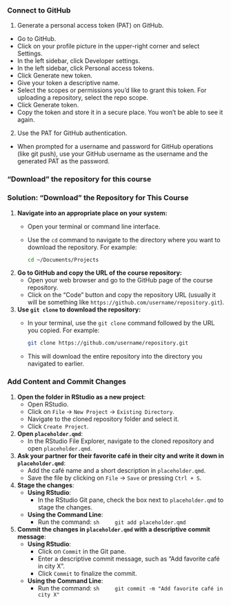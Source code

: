 ### Connect to GitHub

1. Generate a personal access token (PAT) on GitHub.

- Go to GitHub.
- Click on your profile picture in the upper-right corner and select Settings.
- In the left sidebar, click Developer settings.
- In the left sidebar, click Personal access tokens.
- Click Generate new token.
- Give your token a descriptive name.
- Select the scopes or permissions you'd like to grant this token. For uploading a repository, select the repo scope.
- Click Generate token.
- Copy the token and store it in a secure place. You won’t be able to see it again.

2. Use the PAT for GitHub authentication.

- When prompted for a username and password for GitHub operations (like git push), use your GitHub username as the username and the generated PAT as the password.

### "Download" the repository for this course

### Solution: "Download" the Repository for This Course

1. **Navigate into an appropriate place on your system:**
   - Open your terminal or command line interface.
   - Use the `cd` command to navigate to the directory where you want to download the repository. For example:
     ```sh
     cd ~/Documents/Projects
     ```

2. **Go to GitHub and copy the URL of the course repository:**
   - Open your web browser and go to the GitHub page of the course repository.
   - Click on the "Code" button and copy the repository URL
   (usually it will be something like `https://github.com/username/repository.git`).

3. **Use `git clone` to download the repository:**
   - In your terminal, use the `git clone` command followed by the URL you copied. For example:
     ```sh
     git clone https://github.com/username/repository.git
     ```
   - This will download the entire repository into the directory you navigated to earlier.


### Add Content and Commit Changes

1. **Open the folder in RStudio as a new project**:
    - Open RStudio.
    - Click on `File` -> `New Project` -> `Existing Directory`.
    - Navigate to the cloned repository folder and select it.
    - Click `Create Project`.

2. **Open `placeholder.qmd`**:
    - In the RStudio File Explorer, navigate to the cloned repository and open `placeholder.qmd`.

3. **Ask your partner for their favorite café in their city and write it down in `placeholder.qmd`**:
    - Add the café name and a short description in `placeholder.qmd`.
    - Save the file by clicking on `File` -> `Save` or pressing `Ctrl + S`.

4. **Stage the changes**:
    - **Using RStudio**:
        - In the RStudio Git pane, check the box next to `placeholder.qmd` to stage the changes.
    - **Using the Command Line**:
        - Run the command:
          ```sh
          git add placeholder.qmd
          ```

5. **Commit the changes in `placeholder.qmd` with a descriptive commit message**:
    - **Using RStudio**:
        - Click on `Commit` in the Git pane.
        - Enter a descriptive commit message, such as "Add favorite café in city X".
        - Click `Commit` to finalize the commit.
    - **Using the Command Line**:
        - Run the command:
          ```sh
          git commit -m "Add favorite café in city X"
          ```
